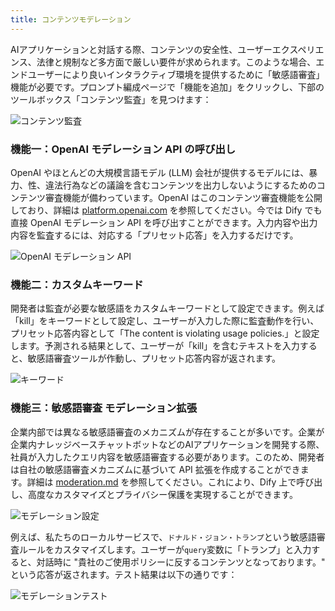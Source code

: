 ```yaml
---
title: コンテンツモデレーション
---
```



AIアプリケーションと対話する際、コンテンツの安全性、ユーザーエクスペリエンス、法律と規制など多方面で厳しい要件が求められます。このような場合、エンドユーザーにより良いインタラクティブ環境を提供するために「敏感語審査」機能が必要です。プロンプト編成ページで「機能を追加」をクリックし、下部のツールボックス「コンテンツ監査」を見つけます：

![コンテンツ監査](https://assets-docs.dify.ai/dify-enterprise-mintlify/jp/guides/application-orchestrate/app-toolkits/734ec4ebcf6b32ec1c350636565636bf.png)

### 機能一：OpenAI モデレーション API の呼び出し

OpenAI やほとんどの大規模言語モデル (LLM) 会社が提供するモデルには、暴力、性、違法行為などの議論を含むコンテンツを出力しないようにするためのコンテンツ審査機能が備わっています。OpenAI はこのコンテンツ審査機能を公開しており、詳細は [platform.openai.com](https://platform.openai.com/docs/guides/moderation/overview) を参照してください。今では Dify でも直接 OpenAI モデレーション API を呼び出すことができます。入力内容や出力内容を監査するには、対応する「プリセット応答」を入力するだけです。

![OpenAI モデレーション API](https://assets-docs.dify.ai/dify-enterprise-mintlify/jp/guides/application-orchestrate/app-toolkits/50c16bbe962b02d3748c95d3b41cf31a.png)

### 機能二：カスタムキーワード

開発者は監査が必要な敏感語をカスタムキーワードとして設定できます。例えば「kill」をキーワードとして設定し、ユーザーが入力した際に監査動作を行い、プリセット応答内容として「The content is violating usage policies.」と設定します。予測される結果として、ユーザーが「kill」を含むテキストを入力すると、敏感語審査ツールが作動し、プリセット応答内容が返されます。

![キーワード](https://assets-docs.dify.ai/dify-enterprise-mintlify/jp/guides/application-orchestrate/app-toolkits/7ae6e1462d020276506f87b9ea5db409.png)

### 機能三：敏感語審査 モデレーション拡張

企業内部では異なる敏感語審査のメカニズムが存在することが多いです。企業が企業内ナレッジベースチャットボットなどのAIアプリケーションを開発する際、社員が入力したクエリ内容を敏感語審査する必要があります。このため、開発者は自社の敏感語審査メカニズムに基づいて API 拡張を作成することができます。詳細は [moderation.md](/ja-jp/guides/extension/api-based-extension/moderation) を参照してください。これにより、Dify 上で呼び出し、高度なカスタマイズとプライバシー保護を実現することができます。

![モデレーション設定](https://assets-docs.dify.ai/dify-enterprise-mintlify/jp/guides/application-orchestrate/app-toolkits/520b5b7be1dc02c5b874b55a15e57f45.png)

例えば、私たちのローカルサービスで、`ドナルド・ジョン・トランプ`という敏感語審査ルールをカスタマイズします。ユーザーが`query`変数に「トランプ」と入力すると、対話時に "貴社のご使用ポリシーに反するコンテンツとなっております。" という応答が返されます。テスト結果は以下の通りです：

![モデレーションテスト](https://assets-docs.dify.ai/dify-enterprise-mintlify/jp/guides/application-orchestrate/app-toolkits/66cae99e32d12f1b5b168d1b10eb1a63.png)
